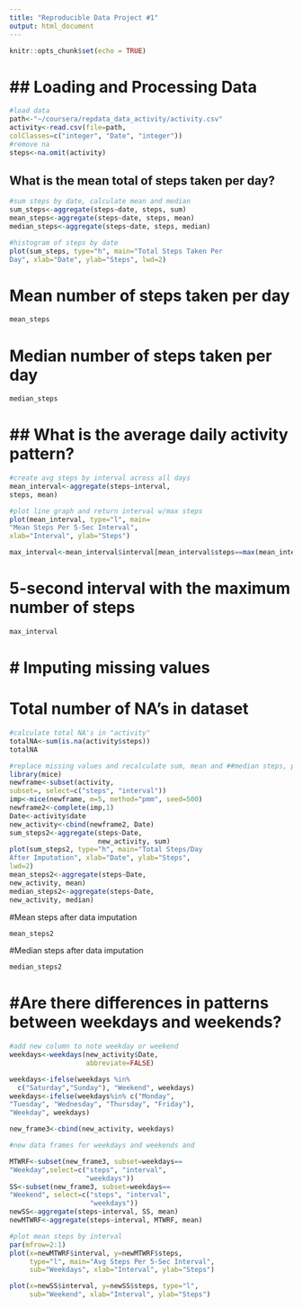 ---
title: "Reproducible Data Project #1"
output: html_document
---

```{r setup, include=FALSE}
knitr::opts_chunk$set(echo = TRUE)
```

## Loading and Processing Data
================================
```{r, echo=TRUE}
#load data 
path<-"~/coursera/repdata_data_activity/activity.csv"
activity<-read.csv(file=path,
colClasses=c("integer", "Date", "integer"))
#remove na
steps<-na.omit(activity)
```

## What is the mean total of steps taken per day?

```{r, echo=TRUE}

#sum steps by date, calculate mean and median
sum_steps<-aggregate(steps~date, steps, sum)
mean_steps<-aggregate(steps~date, steps, mean)
median_steps<-aggregate(steps~date, steps, median)

#histogram of steps by date
plot(sum_steps, type="h", main="Total Steps Taken Per
Day", xlab="Date", ylab="Steps", lwd=2)
```

# Mean number of steps taken per day
```{r, echo=TRUE}
mean_steps

```

# Median number of steps taken per day
```{r, echo=TRUE}
median_steps
```

## What is the average daily activity pattern?
===============================================
```{r, echo=TRUE}

#create avg steps by interval across all days
mean_interval<-aggregate(steps~interval, 
steps, mean)

#plot line graph and return interval w/max steps
plot(mean_interval, type="l", main=
"Mean Steps Per 5-Sec Interval", 
xlab="Interval", ylab="Steps")

max_interval<-mean_interval$interval[mean_interval$steps==max(mean_interval$steps)]

```
# 5-second interval with the maximum number of steps
```{r, echo=TRUE}
max_interval
```

# Imputing missing values
===========================
# Total number of NA's in dataset
```{r, echo=TRUE}

#calculate total NA's in "activity"
totalNA<-sum(is.na(activity$steps))
totalNA
```
```{r,echo=TRUE}
#replace missing values and recalculate sum, mean and ##median steps, plot new steps/day
library(mice)
newframe<-subset(activity, 
subset=, select=c("steps", "interval"))
imp<-mice(newframe, m=5, method="pmm", seed=500)
newframe2<-complete(imp,1)
Date<-activity$date
new_activity<-cbind(newframe2, Date)
sum_steps2<-aggregate(steps~Date,
                      new_activity, sum)
plot(sum_steps2, type="h", main="Total Steps/Day 
After Imputation", xlab="Date", ylab="Steps", 
lwd=2)
mean_steps2<-aggregate(steps~Date, 
new_activity, mean)
median_steps2<-aggregate(steps~Date, 
new_activity, median)
```

#Mean steps after data imputation
```{r, echo=TRUE}
mean_steps2
```
#Median steps after data imputation
```{r, echo=TRUE}
median_steps2
```

#Are there differences in patterns between weekdays and weekends?
=======================================================
```{r, echo=TRUE}
#add new column to note weekday or weekend
weekdays<-weekdays(new_activity$Date, 
                   abbreviate=FALSE)

weekdays<-ifelse(weekdays %in% 
  c("Saturday","Sunday"), "Weekend", weekdays)
weekdays<-ifelse(weekdays%in% c("Monday", 
"Tuesday", "Wednesday", "Thursday", "Friday"), 
"Weekday", weekdays)

new_frame3<-cbind(new_activity, weekdays)

#new data frames for weekdays and weekends and 

MTWRF<-subset(new_frame3, subset=weekdays==
"Weekday",select=c("steps", "interval", 
                   "weekdays"))
SS<-subset(new_frame3, subset=weekdays==
"Weekend", select=c("steps", "interval", 
                    "weekdays"))
newSS<-aggregate(steps~interval, SS, mean)
newMTWRF<-aggregate(steps~interval, MTWRF, mean)

#plot mean steps by interval
par(mfrow=2:1)
plot(x=newMTWRF$interval, y=newMTWRF$steps, 
     type="l", main="Avg Steps Per 5-Sec Interval",
     sub="Weekdays", xlab="Interval", ylab="Steps")

plot(x=newSS$interval, y=newSS$steps, type="l", 
     sub="Weekend", xlab="Interval", ylab="Steps")
```

